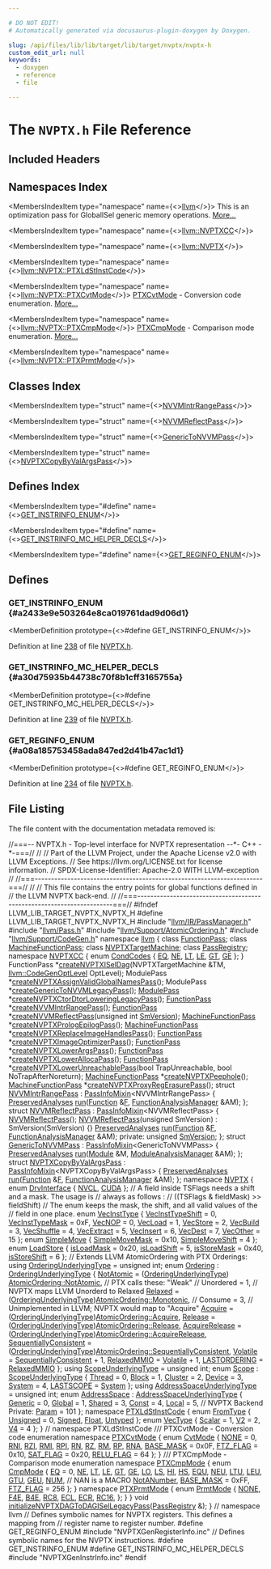```yaml
---

# DO NOT EDIT!
# Automatically generated via docusaurus-plugin-doxygen by Doxygen.

slug: /api/files/lib/lib/target/lib/target/nvptx/nvptx-h
custom_edit_url: null
keywords:
  - doxygen
  - reference
  - file

---
```





# The `NVPTX.h` File Reference

<DoxygenPage pluginConfig={pluginConfig}>



## Included Headers

<IncludesList>
<IncludesListItem
  filePath="llvm/IR/PassManager.h"
  permalink="/docs/api/files/include/include/llvm/include/llvm/ir/passmanager-h"
  isLocal="true" />
<IncludesListItem
  filePath="llvm/Pass.h"
  permalink="/docs/api/files/include/include/llvm/pass-h"
  isLocal="true" />
<IncludesListItem
  filePath="llvm/Support/AtomicOrdering.h"
  permalink="/docs/api/files/include/include/llvm/include/llvm/support/atomicordering-h"
  isLocal="true" />
<IncludesListItem
  filePath="llvm/Support/CodeGen.h"
  permalink="/docs/api/files/include/include/llvm/include/llvm/support/codegen-h"
  isLocal="true" />
<IncludesListItem
  filePath="NVPTXGenRegisterInfo.inc"
  permalink=""
  isLocal="true" />
<IncludesListItem
  filePath="NVPTXGenInstrInfo.inc"
  permalink=""
  isLocal="true" />
</IncludesList>

## Namespaces Index

<MembersIndex>

<MembersIndexItem
  type="namespace"
  name={<><a href="/docs/api/namespaces/llvm">llvm</a></>}>
This is an optimization pass for GlobalISel generic memory operations. <a href="/docs/api/namespaces/llvm/#details">More...</a>
</MembersIndexItem>

<MembersIndexItem
  type="namespace"
  name={<><a href="/docs/api/namespaces/llvm/nvptxcc">llvm::NVPTXCC</a></>}>
</MembersIndexItem>

<MembersIndexItem
  type="namespace"
  name={<><a href="/docs/api/namespaces/llvm/nvptx">llvm::NVPTX</a></>}>
</MembersIndexItem>

<MembersIndexItem
  type="namespace"
  name={<><a href="/docs/api/namespaces/llvm/nvptx/ptxldstinstcode">llvm::NVPTX::PTXLdStInstCode</a></>}>
</MembersIndexItem>

<MembersIndexItem
  type="namespace"
  name={<><a href="/docs/api/namespaces/llvm/nvptx/ptxcvtmode">llvm::NVPTX::PTXCvtMode</a></>}>
<a href="/docs/api/namespaces/llvm/nvptx/ptxcvtmode">PTXCvtMode</a> - Conversion code enumeration. <a href="/docs/api/namespaces/llvm/nvptx/ptxcvtmode/#details">More...</a>
</MembersIndexItem>

<MembersIndexItem
  type="namespace"
  name={<><a href="/docs/api/namespaces/llvm/nvptx/ptxcmpmode">llvm::NVPTX::PTXCmpMode</a></>}>
<a href="/docs/api/namespaces/llvm/nvptx/ptxcmpmode">PTXCmpMode</a> - Comparison mode enumeration. <a href="/docs/api/namespaces/llvm/nvptx/ptxcmpmode/#details">More...</a>
</MembersIndexItem>

<MembersIndexItem
  type="namespace"
  name={<><a href="/docs/api/namespaces/llvm/nvptx/ptxprmtmode">llvm::NVPTX::PTXPrmtMode</a></>}>
</MembersIndexItem>

</MembersIndex>

## Classes Index

<MembersIndex>

<MembersIndexItem
  type="struct"
  name={<><a href="/docs/api/structs/llvm/nvvmintrrangepass">NVVMIntrRangePass</a></>}>
</MembersIndexItem>

<MembersIndexItem
  type="struct"
  name={<><a href="/docs/api/structs/llvm/nvvmreflectpass">NVVMReflectPass</a></>}>
</MembersIndexItem>

<MembersIndexItem
  type="struct"
  name={<><a href="/docs/api/structs/llvm/generictonvvmpass">GenericToNVVMPass</a></>}>
</MembersIndexItem>

<MembersIndexItem
  type="struct"
  name={<><a href="/docs/api/structs/llvm/nvptxcopybyvalargspass">NVPTXCopyByValArgsPass</a></>}>
</MembersIndexItem>

</MembersIndex>

## Defines Index

<MembersIndex>

<MembersIndexItem
  type="#define"
  name={<><a href="#a2433e9e503264e8ca019761dad9d06d1">GET&#95;INSTRINFO&#95;ENUM</a></>}>
</MembersIndexItem>

<MembersIndexItem
  type="#define"
  name={<><a href="#a30d75935b44738c70f8b1cff3165755a">GET&#95;INSTRINFO&#95;MC&#95;HELPER&#95;DECLS</a></>}>
</MembersIndexItem>

<MembersIndexItem
  type="#define"
  name={<><a href="#a08a185753458ada847ed2d41b47ac1d1">GET&#95;REGINFO&#95;ENUM</a></>}>
</MembersIndexItem>

</MembersIndex>


<SectionDefinition>

## Defines

### GET&#95;INSTRINFO&#95;ENUM {#a2433e9e503264e8ca019761dad9d06d1}

<MemberDefinition
  prototype={<>#define GET&#95;INSTRINFO&#95;ENUM</>}>

Definition at line <a href="#l00238">238</a> of file <a href="/docs/api/files/lib/lib/target/lib/target/nvptx/nvptx-h">NVPTX.h</a>.
</MemberDefinition>

### GET&#95;INSTRINFO&#95;MC&#95;HELPER&#95;DECLS {#a30d75935b44738c70f8b1cff3165755a}

<MemberDefinition
  prototype={<>#define GET&#95;INSTRINFO&#95;MC&#95;HELPER&#95;DECLS</>}>

Definition at line <a href="#l00239">239</a> of file <a href="/docs/api/files/lib/lib/target/lib/target/nvptx/nvptx-h">NVPTX.h</a>.
</MemberDefinition>

### GET&#95;REGINFO&#95;ENUM {#a08a185753458ada847ed2d41b47ac1d1}

<MemberDefinition
  prototype={<>#define GET&#95;REGINFO&#95;ENUM</>}>

Definition at line <a href="#l00234">234</a> of file <a href="/docs/api/files/lib/lib/target/lib/target/nvptx/nvptx-h">NVPTX.h</a>.
</MemberDefinition>

</SectionDefinition>

## File Listing

The file content with the documentation metadata removed is:

<ProgramListing>

<Link id="l00001" /><CodeLine lineNumber="1"><span class="doxyHighlightComment">//===-- NVPTX.h - Top-level interface for NVPTX representation --&#42;- C++ -&#42;-===//</span></CodeLine>
<Link id="l00002" /><CodeLine lineNumber="2"><span class="doxyHighlightComment">//</span></CodeLine>
<Link id="l00003" /><CodeLine lineNumber="3"><span class="doxyHighlightComment">// Part of the LLVM Project, under the Apache License v2.0 with LLVM Exceptions.</span></CodeLine>
<Link id="l00004" /><CodeLine lineNumber="4"><span class="doxyHighlightComment">// See https://llvm.org/LICENSE.txt for license information.</span></CodeLine>
<Link id="l00005" /><CodeLine lineNumber="5"><span class="doxyHighlightComment">// SPDX-License-Identifier: Apache-2.0 WITH LLVM-exception</span></CodeLine>
<Link id="l00006" /><CodeLine lineNumber="6"><span class="doxyHighlightComment">//</span></CodeLine>
<Link id="l00007" /><CodeLine lineNumber="7"><span class="doxyHighlightComment">//===----------------------------------------------------------------------===//</span></CodeLine>
<Link id="l00008" /><CodeLine lineNumber="8"><span class="doxyHighlightComment">//</span></CodeLine>
<Link id="l00009" /><CodeLine lineNumber="9"><span class="doxyHighlightComment">// This file contains the entry points for global functions defined in</span></CodeLine>
<Link id="l00010" /><CodeLine lineNumber="10"><span class="doxyHighlightComment">// the LLVM NVPTX back-end.</span></CodeLine>
<Link id="l00011" /><CodeLine lineNumber="11"><span class="doxyHighlightComment">//</span></CodeLine>
<Link id="l00012" /><CodeLine lineNumber="12"><span class="doxyHighlightComment">//===----------------------------------------------------------------------===//</span></CodeLine>
<Link id="l00013" /><CodeLine lineNumber="13"></CodeLine>
<Link id="l00014" /><CodeLine lineNumber="14"><span class="doxyHighlightPreprocessor">#ifndef LLVM&#95;LIB&#95;TARGET&#95;NVPTX&#95;NVPTX&#95;H</span></CodeLine>
<Link id="l00015" /><CodeLine lineNumber="15"><span class="doxyHighlightPreprocessor">#define LLVM&#95;LIB&#95;TARGET&#95;NVPTX&#95;NVPTX&#95;H</span></CodeLine>
<Link id="l00016" /><CodeLine lineNumber="16"></CodeLine>
<Link id="l00017" /><CodeLine lineNumber="17"><span class="doxyHighlightPreprocessor">#include &quot;<a href="/docs/api/files/include/include/llvm/include/llvm/ir/passmanager-h">llvm/IR/PassManager.h</a>&quot;</span></CodeLine>
<Link id="l00018" /><CodeLine lineNumber="18"><span class="doxyHighlightPreprocessor">#include &quot;<a href="/docs/api/files/include/include/llvm/pass-h">llvm/Pass.h</a>&quot;</span></CodeLine>
<Link id="l00019" /><CodeLine lineNumber="19"><span class="doxyHighlightPreprocessor">#include &quot;<a href="/docs/api/files/include/include/llvm/include/llvm/support/atomicordering-h">llvm/Support/AtomicOrdering.h</a>&quot;</span></CodeLine>
<Link id="l00020" /><CodeLine lineNumber="20"><span class="doxyHighlightPreprocessor">#include &quot;<a href="/docs/api/files/include/include/llvm/include/llvm/support/codegen-h">llvm/Support/CodeGen.h</a>&quot;</span></CodeLine>
<Link id="l00021" /><CodeLine lineNumber="21"></CodeLine>
<Link id="l00022" /><CodeLine lineNumber="22"><span class="doxyHighlightKeyword">namespace </span><span class="doxyHighlight"><a href="/docs/api/namespaces/llvm">llvm</a> &#123;</span></CodeLine>
<Link id="l00023" /><CodeLine lineNumber="23"><span class="doxyHighlightKeyword">class </span><span class="doxyHighlight"><a href="/docs/api/classes/llvm/functionpass">FunctionPass</a>;</span></CodeLine>
<Link id="l00024" /><CodeLine lineNumber="24"><span class="doxyHighlightKeyword">class </span><span class="doxyHighlight"><a href="/docs/api/classes/llvm/machinefunctionpass">MachineFunctionPass</a>;</span></CodeLine>
<Link id="l00025" /><CodeLine lineNumber="25"><span class="doxyHighlightKeyword">class </span><span class="doxyHighlight"><a href="/docs/api/classes/llvm/nvptxtargetmachine">NVPTXTargetMachine</a>;</span></CodeLine>
<Link id="l00026" /><CodeLine lineNumber="26"><span class="doxyHighlightKeyword">class </span><span class="doxyHighlight"><a href="/docs/api/classes/llvm/passregistry">PassRegistry</a>;</span></CodeLine>
<Link id="l00027" /><CodeLine lineNumber="27"></CodeLine>
<Link id="l00028" /><CodeLine lineNumber="28" lineLink="/docs/api/namespaces/llvm/nvptxcc"><span class="doxyHighlightKeyword">namespace </span><span class="doxyHighlight"><a href="/docs/api/namespaces/llvm/nvptxcc">NVPTXCC</a> &#123;</span></CodeLine>
<Link id="l00029" /><CodeLine lineNumber="29" lineLink="/docs/api/namespaces/llvm/nvptxcc/#ad018a9fa506cd2710da2fdf5bc47649b"><span class="doxyHighlightKeyword">enum</span><span class="doxyHighlight"> <a href="/docs/api/namespaces/llvm/nvptxcc/#ad018a9fa506cd2710da2fdf5bc47649b">CondCodes</a> &#123;</span></CodeLine>
<Link id="l00030" /><CodeLine lineNumber="30" lineLink="/docs/api/namespaces/llvm/nvptxcc/#ad018a9fa506cd2710da2fdf5bc47649bab817a1633cfee92009dfe7bb10156163"><span class="doxyHighlight">  <a href="/docs/api/namespaces/llvm/nvptxcc/#ad018a9fa506cd2710da2fdf5bc47649bab817a1633cfee92009dfe7bb10156163">EQ</a>,</span></CodeLine>
<Link id="l00031" /><CodeLine lineNumber="31" lineLink="/docs/api/namespaces/llvm/nvptxcc/#ad018a9fa506cd2710da2fdf5bc47649bacc807ec44a7898ea189992f1d9eeaa7f"><span class="doxyHighlight">  <a href="/docs/api/namespaces/llvm/nvptxcc/#ad018a9fa506cd2710da2fdf5bc47649bacc807ec44a7898ea189992f1d9eeaa7f">NE</a>,</span></CodeLine>
<Link id="l00032" /><CodeLine lineNumber="32" lineLink="/docs/api/namespaces/llvm/nvptxcc/#ad018a9fa506cd2710da2fdf5bc47649ba2d45cc388ab7e851b8d7240a39f56a9e"><span class="doxyHighlight">  <a href="/docs/api/namespaces/llvm/nvptxcc/#ad018a9fa506cd2710da2fdf5bc47649ba2d45cc388ab7e851b8d7240a39f56a9e">LT</a>,</span></CodeLine>
<Link id="l00033" /><CodeLine lineNumber="33" lineLink="/docs/api/namespaces/llvm/nvptxcc/#ad018a9fa506cd2710da2fdf5bc47649baf782ea2f532cae3994200268dcc58993"><span class="doxyHighlight">  <a href="/docs/api/namespaces/llvm/nvptxcc/#ad018a9fa506cd2710da2fdf5bc47649baf782ea2f532cae3994200268dcc58993">LE</a>,</span></CodeLine>
<Link id="l00034" /><CodeLine lineNumber="34" lineLink="/docs/api/namespaces/llvm/nvptxcc/#ad018a9fa506cd2710da2fdf5bc47649ba747896403d98eef420826ee16dea3b69"><span class="doxyHighlight">  <a href="/docs/api/namespaces/llvm/nvptxcc/#ad018a9fa506cd2710da2fdf5bc47649ba747896403d98eef420826ee16dea3b69">GT</a>,</span></CodeLine>
<Link id="l00035" /><CodeLine lineNumber="35" lineLink="/docs/api/namespaces/llvm/nvptxcc/#ad018a9fa506cd2710da2fdf5bc47649ba2794dd62610078bbcbc33efde73aafc4"><span class="doxyHighlight">  <a href="/docs/api/namespaces/llvm/nvptxcc/#ad018a9fa506cd2710da2fdf5bc47649ba2794dd62610078bbcbc33efde73aafc4">GE</a></span></CodeLine>
<Link id="l00036" /><CodeLine lineNumber="36"><span class="doxyHighlight">&#125;;</span></CodeLine>
<Link id="l00037" /><CodeLine lineNumber="37"><span class="doxyHighlight">&#125;</span></CodeLine>
<Link id="l00038" /><CodeLine lineNumber="38"></CodeLine>
<Link id="l00039" /><CodeLine lineNumber="39"><span class="doxyHighlight">FunctionPass &#42;<a href="/docs/api/namespaces/llvm/#a5398f77eb4b83f420c9f6faafa47983a">createNVPTXISelDag</a>(NVPTXTargetMachine &amp;TM,</span></CodeLine>
<Link id="l00040" /><CodeLine lineNumber="40"><span class="doxyHighlight">                                 <a href="/docs/api/namespaces/llvm/#a8ec1bf8d7b792ca9fac56f8514db18d2">llvm::CodeGenOptLevel</a> OptLevel);</span></CodeLine>
<Link id="l00041" /><CodeLine lineNumber="41"><span class="doxyHighlight">ModulePass &#42;<a href="/docs/api/namespaces/llvm/#a0bfe448556131e46d6b2e8aab586de9e">createNVPTXAssignValidGlobalNamesPass</a>();</span></CodeLine>
<Link id="l00042" /><CodeLine lineNumber="42"><span class="doxyHighlight">ModulePass &#42;<a href="/docs/api/namespaces/llvm/#a2437c2069622767cd806b96828ad2149">createGenericToNVVMLegacyPass</a>();</span></CodeLine>
<Link id="l00043" /><CodeLine lineNumber="43" lineLink="/docs/api/namespaces/llvm/#aafb586a7c2ebc9a3f986906f1b479cc3"><span class="doxyHighlight"><a href="/docs/api/classes/llvm/modulepass">ModulePass</a> &#42;<a href="/docs/api/namespaces/llvm/#aafb586a7c2ebc9a3f986906f1b479cc3">createNVPTXCtorDtorLoweringLegacyPass</a>();</span></CodeLine>
<Link id="l00044" /><CodeLine lineNumber="44"><span class="doxyHighlight"><a href="/docs/api/classes/llvm/functionpass">FunctionPass</a> &#42;<a href="/docs/api/namespaces/llvm/#adfee342aa2a8b5dbd39e9066703b5ec6">createNVVMIntrRangePass</a>();</span></CodeLine>
<Link id="l00045" /><CodeLine lineNumber="45"><span class="doxyHighlight"><a href="/docs/api/classes/llvm/functionpass">FunctionPass</a> &#42;<a href="/docs/api/namespaces/llvm/#a2846ea3beb3d5b3234de823a7765676d">createNVVMReflectPass</a>(</span><span class="doxyHighlightKeywordType">unsigned</span><span class="doxyHighlight"> </span><span class="doxyHighlightKeywordType">int</span><span class="doxyHighlight"> <a href="/docs/api/files/lib/lib/target/lib/target/nvptx/nvvmreflect-cpp/#a9c160330a72be529187cf78f9bac59ae">SmVersion</a>);</span></CodeLine>
<Link id="l00046" /><CodeLine lineNumber="46"><span class="doxyHighlight"><a href="/docs/api/classes/llvm/machinefunctionpass">MachineFunctionPass</a> &#42;<a href="/docs/api/namespaces/llvm/#a2dd51a8b32ff8a1aafcbd53d6f0292a6">createNVPTXPrologEpilogPass</a>();</span></CodeLine>
<Link id="l00047" /><CodeLine lineNumber="47"><span class="doxyHighlight"><a href="/docs/api/classes/llvm/machinefunctionpass">MachineFunctionPass</a> &#42;<a href="/docs/api/namespaces/llvm/#a131aca3be29e66eacf25dd9a2a7baf91">createNVPTXReplaceImageHandlesPass</a>();</span></CodeLine>
<Link id="l00048" /><CodeLine lineNumber="48"><span class="doxyHighlight"><a href="/docs/api/classes/llvm/functionpass">FunctionPass</a> &#42;<a href="/docs/api/namespaces/llvm/#a6fea52ac1a4fd9bd076eced7c7ca31cb">createNVPTXImageOptimizerPass</a>();</span></CodeLine>
<Link id="l00049" /><CodeLine lineNumber="49"><span class="doxyHighlight"><a href="/docs/api/classes/llvm/functionpass">FunctionPass</a> &#42;<a href="/docs/api/namespaces/llvm/#a66c992a3f0ee669428ba2d19c474c47b">createNVPTXLowerArgsPass</a>();</span></CodeLine>
<Link id="l00050" /><CodeLine lineNumber="50"><span class="doxyHighlight"><a href="/docs/api/classes/llvm/functionpass">FunctionPass</a> &#42;<a href="/docs/api/namespaces/llvm/#a709c375197419e13ca0421355aaa1405">createNVPTXLowerAllocaPass</a>();</span></CodeLine>
<Link id="l00051" /><CodeLine lineNumber="51"><span class="doxyHighlight"><a href="/docs/api/classes/llvm/functionpass">FunctionPass</a> &#42;<a href="/docs/api/namespaces/llvm/#a1447a0322c38b993d7c84570397a7b68">createNVPTXLowerUnreachablePass</a>(</span><span class="doxyHighlightKeywordType">bool</span><span class="doxyHighlight"> TrapUnreachable,</span></CodeLine>
<Link id="l00052" /><CodeLine lineNumber="52"><span class="doxyHighlight">                                              </span><span class="doxyHighlightKeywordType">bool</span><span class="doxyHighlight"> NoTrapAfterNoreturn);</span></CodeLine>
<Link id="l00053" /><CodeLine lineNumber="53"><span class="doxyHighlight"><a href="/docs/api/classes/llvm/machinefunctionpass">MachineFunctionPass</a> &#42;<a href="/docs/api/namespaces/llvm/#a46266862acc8a036ab51fe2fb7fedc63">createNVPTXPeephole</a>();</span></CodeLine>
<Link id="l00054" /><CodeLine lineNumber="54"><span class="doxyHighlight"><a href="/docs/api/classes/llvm/machinefunctionpass">MachineFunctionPass</a> &#42;<a href="/docs/api/namespaces/llvm/#a31bac69c7a1c780033e527d2b8c7df62">createNVPTXProxyRegErasurePass</a>();</span></CodeLine>
<Link id="l00055" /><CodeLine lineNumber="55"></CodeLine>
<Link id="l00056" /><CodeLine lineNumber="56" lineLink="/docs/api/structs/llvm/nvvmintrrangepass"><span class="doxyHighlightKeyword">struct </span><span class="doxyHighlight"><a href="/docs/api/structs/llvm/nvvmintrrangepass">NVVMIntrRangePass</a> : <a href="/docs/api/structs/llvm/passinfomixin">PassInfoMixin</a>&lt;NVVMIntrRangePass&gt; &#123;</span></CodeLine>
<Link id="l00057" /><CodeLine lineNumber="57"><span class="doxyHighlight">  <a href="/docs/api/classes/llvm/preservedanalyses">PreservedAnalyses</a> <a href="/docs/api/structs/llvm/nvvmintrrangepass/#ac9fd2e59a5ad190662e1b0167fa2f2fc">run</a>(<a href="/docs/api/classes/llvm/function">Function</a> &amp;<a href="/docs/api/files/lib/lib/support/md5-cpp/#a96d73bbd7af15cb1fc38c3f4a3bd82e9">F</a>, <a href="/docs/api/namespaces/llvm/#adce09a5a0de0e3177eb00e932734af2f">FunctionAnalysisManager</a> &amp;AM);</span></CodeLine>
<Link id="l00058" /><CodeLine lineNumber="58"><span class="doxyHighlight">&#125;;</span></CodeLine>
<Link id="l00059" /><CodeLine lineNumber="59"></CodeLine>
<Link id="l00060" /><CodeLine lineNumber="60" lineLink="/docs/api/structs/llvm/nvvmreflectpass"><span class="doxyHighlightKeyword">struct </span><span class="doxyHighlight"><a href="/docs/api/structs/llvm/nvvmreflectpass/#a3b5b30ce6846f851d80a81e04d6e4e4f">NVVMReflectPass</a> : <a href="/docs/api/structs/llvm/passinfomixin">PassInfoMixin</a>&lt;NVVMReflectPass&gt; &#123;</span></CodeLine>
<Link id="l00061" /><CodeLine lineNumber="61"><span class="doxyHighlight">  <a href="/docs/api/structs/llvm/nvvmreflectpass/#a3b5b30ce6846f851d80a81e04d6e4e4f">NVVMReflectPass</a>();</span></CodeLine>
<Link id="l00062" /><CodeLine lineNumber="62" lineLink="/docs/api/structs/llvm/nvvmreflectpass/#aed0a40490b07edfa4bea997850ffa816"><span class="doxyHighlight">  <a href="/docs/api/structs/llvm/nvvmreflectpass/#aed0a40490b07edfa4bea997850ffa816">NVVMReflectPass</a>(</span><span class="doxyHighlightKeywordType">unsigned</span><span class="doxyHighlight"> SmVersion) : SmVersion(SmVersion) &#123;&#125;</span></CodeLine>
<Link id="l00063" /><CodeLine lineNumber="63"><span class="doxyHighlight">  <a href="/docs/api/classes/llvm/preservedanalyses">PreservedAnalyses</a> <a href="/docs/api/structs/llvm/nvvmreflectpass/#a5362d88cc699f98ddfbc4b004926c80d">run</a>(<a href="/docs/api/classes/llvm/function">Function</a> &amp;<a href="/docs/api/files/lib/lib/support/md5-cpp/#a96d73bbd7af15cb1fc38c3f4a3bd82e9">F</a>, <a href="/docs/api/namespaces/llvm/#adce09a5a0de0e3177eb00e932734af2f">FunctionAnalysisManager</a> &amp;AM);</span></CodeLine>
<Link id="l00064" /><CodeLine lineNumber="64"></CodeLine>
<Link id="l00065" /><CodeLine lineNumber="65"><span class="doxyHighlightKeyword">private</span><span class="doxyHighlight">:</span></CodeLine>
<Link id="l00066" /><CodeLine lineNumber="66"><span class="doxyHighlight">  </span><span class="doxyHighlightKeywordType">unsigned</span><span class="doxyHighlight"> <a href="/docs/api/files/lib/lib/target/lib/target/nvptx/nvvmreflect-cpp/#a9c160330a72be529187cf78f9bac59ae">SmVersion</a>;</span></CodeLine>
<Link id="l00067" /><CodeLine lineNumber="67"><span class="doxyHighlight">&#125;;</span></CodeLine>
<Link id="l00068" /><CodeLine lineNumber="68"></CodeLine>
<Link id="l00069" /><CodeLine lineNumber="69" lineLink="/docs/api/structs/llvm/generictonvvmpass"><span class="doxyHighlightKeyword">struct </span><span class="doxyHighlight"><a href="/docs/api/structs/llvm/generictonvvmpass">GenericToNVVMPass</a> : <a href="/docs/api/structs/llvm/passinfomixin">PassInfoMixin</a>&lt;GenericToNVVMPass&gt; &#123;</span></CodeLine>
<Link id="l00070" /><CodeLine lineNumber="70"><span class="doxyHighlight">  <a href="/docs/api/classes/llvm/preservedanalyses">PreservedAnalyses</a> <a href="/docs/api/structs/llvm/generictonvvmpass/#a0c8c7750ef98d7c7d7efdd45cdcf5775">run</a>(<a href="/docs/api/classes/llvm/module">Module</a> &amp;M, <a href="/docs/api/namespaces/llvm/#af9c9208365fd9ce11392b4d79485e259">ModuleAnalysisManager</a> &amp;AM);</span></CodeLine>
<Link id="l00071" /><CodeLine lineNumber="71"><span class="doxyHighlight">&#125;;</span></CodeLine>
<Link id="l00072" /><CodeLine lineNumber="72"></CodeLine>
<Link id="l00073" /><CodeLine lineNumber="73" lineLink="/docs/api/structs/llvm/nvptxcopybyvalargspass"><span class="doxyHighlightKeyword">struct </span><span class="doxyHighlight"><a href="/docs/api/structs/llvm/nvptxcopybyvalargspass">NVPTXCopyByValArgsPass</a> : <a href="/docs/api/structs/llvm/passinfomixin">PassInfoMixin</a>&lt;NVPTXCopyByValArgsPass&gt; &#123;</span></CodeLine>
<Link id="l00074" /><CodeLine lineNumber="74"><span class="doxyHighlight">  <a href="/docs/api/classes/llvm/preservedanalyses">PreservedAnalyses</a> <a href="/docs/api/structs/llvm/nvptxcopybyvalargspass/#adaee1fbeeb30f3f025c55c5f2d5e5ac9">run</a>(<a href="/docs/api/classes/llvm/function">Function</a> &amp;<a href="/docs/api/files/lib/lib/support/md5-cpp/#a96d73bbd7af15cb1fc38c3f4a3bd82e9">F</a>, <a href="/docs/api/namespaces/llvm/#adce09a5a0de0e3177eb00e932734af2f">FunctionAnalysisManager</a> &amp;AM);</span></CodeLine>
<Link id="l00075" /><CodeLine lineNumber="75"><span class="doxyHighlight">&#125;;</span></CodeLine>
<Link id="l00076" /><CodeLine lineNumber="76"></CodeLine>
<Link id="l00077" /><CodeLine lineNumber="77" lineLink="/docs/api/namespaces/llvm/nvptx"><span class="doxyHighlightKeyword">namespace </span><span class="doxyHighlight"><a href="/docs/api/namespaces/llvm/nvptx">NVPTX</a> &#123;</span></CodeLine>
<Link id="l00078" /><CodeLine lineNumber="78" lineLink="/docs/api/namespaces/llvm/nvptx/#aa7a076632370476b76f90776d3650b70"><span class="doxyHighlightKeyword">enum</span><span class="doxyHighlight"> <a href="/docs/api/namespaces/llvm/nvptx/#aa7a076632370476b76f90776d3650b70">DrvInterface</a> &#123;</span></CodeLine>
<Link id="l00079" /><CodeLine lineNumber="79" lineLink="/docs/api/namespaces/llvm/nvptx/#aa7a076632370476b76f90776d3650b70a0ffc7ec69fc22dde09e2af918adc7526"><span class="doxyHighlight">  <a href="/docs/api/namespaces/llvm/nvptx/#aa7a076632370476b76f90776d3650b70a0ffc7ec69fc22dde09e2af918adc7526">NVCL</a>,</span></CodeLine>
<Link id="l00080" /><CodeLine lineNumber="80" lineLink="/docs/api/namespaces/llvm/nvptx/#aa7a076632370476b76f90776d3650b70a93040fd52deef9d40342b0b7dde9f590"><span class="doxyHighlight">  <a href="/docs/api/namespaces/llvm/nvptx/#aa7a076632370476b76f90776d3650b70a93040fd52deef9d40342b0b7dde9f590">CUDA</a></span></CodeLine>
<Link id="l00081" /><CodeLine lineNumber="81"><span class="doxyHighlight">&#125;;</span></CodeLine>
<Link id="l00082" /><CodeLine lineNumber="82"></CodeLine>
<Link id="l00083" /><CodeLine lineNumber="83"><span class="doxyHighlightComment">// A field inside TSFlags needs a shift and a mask. The usage is</span></CodeLine>
<Link id="l00084" /><CodeLine lineNumber="84"><span class="doxyHighlightComment">// always as follows :</span></CodeLine>
<Link id="l00085" /><CodeLine lineNumber="85"><span class="doxyHighlightComment">// ((TSFlags &amp; fieldMask) &gt;&gt; fieldShift)</span></CodeLine>
<Link id="l00086" /><CodeLine lineNumber="86"><span class="doxyHighlightComment">// The enum keeps the mask, the shift, and all valid values of the</span></CodeLine>
<Link id="l00087" /><CodeLine lineNumber="87"><span class="doxyHighlightComment">// field in one place.</span></CodeLine>
<Link id="l00088" /><CodeLine lineNumber="88" lineLink="/docs/api/namespaces/llvm/nvptx/#a4faf1254f7468faf963b328603a1463e"><span class="doxyHighlightKeyword">enum</span><span class="doxyHighlight"> <a href="/docs/api/namespaces/llvm/nvptx/#a4faf1254f7468faf963b328603a1463e">VecInstType</a> &#123;</span></CodeLine>
<Link id="l00089" /><CodeLine lineNumber="89" lineLink="/docs/api/namespaces/llvm/nvptx/#a4faf1254f7468faf963b328603a1463ea1dcbed7284e93f1ba547369a914e8363"><span class="doxyHighlight">  <a href="/docs/api/namespaces/llvm/nvptx/#a4faf1254f7468faf963b328603a1463ea1dcbed7284e93f1ba547369a914e8363">VecInstTypeShift</a> = 0,</span></CodeLine>
<Link id="l00090" /><CodeLine lineNumber="90" lineLink="/docs/api/namespaces/llvm/nvptx/#a4faf1254f7468faf963b328603a1463ea85e0f1c9d05446677fba57da31f919a8"><span class="doxyHighlight">  <a href="/docs/api/namespaces/llvm/nvptx/#a4faf1254f7468faf963b328603a1463ea85e0f1c9d05446677fba57da31f919a8">VecInstTypeMask</a> = 0xF,</span></CodeLine>
<Link id="l00091" /><CodeLine lineNumber="91"></CodeLine>
<Link id="l00092" /><CodeLine lineNumber="92" lineLink="/docs/api/namespaces/llvm/nvptx/#a4faf1254f7468faf963b328603a1463eae905fa5ad3e2a1b2095f029607746eee"><span class="doxyHighlight">  <a href="/docs/api/namespaces/llvm/nvptx/#a4faf1254f7468faf963b328603a1463eae905fa5ad3e2a1b2095f029607746eee">VecNOP</a> = 0,</span></CodeLine>
<Link id="l00093" /><CodeLine lineNumber="93" lineLink="/docs/api/namespaces/llvm/nvptx/#a4faf1254f7468faf963b328603a1463eaa18e83ac3b33be85f2faf3a5434a2365"><span class="doxyHighlight">  <a href="/docs/api/namespaces/llvm/nvptx/#a4faf1254f7468faf963b328603a1463eaa18e83ac3b33be85f2faf3a5434a2365">VecLoad</a> = 1,</span></CodeLine>
<Link id="l00094" /><CodeLine lineNumber="94" lineLink="/docs/api/namespaces/llvm/nvptx/#a4faf1254f7468faf963b328603a1463eae0b8e19ab93bcc41122cb0f04d4bdaeb"><span class="doxyHighlight">  <a href="/docs/api/namespaces/llvm/nvptx/#a4faf1254f7468faf963b328603a1463eae0b8e19ab93bcc41122cb0f04d4bdaeb">VecStore</a> = 2,</span></CodeLine>
<Link id="l00095" /><CodeLine lineNumber="95" lineLink="/docs/api/namespaces/llvm/nvptx/#a4faf1254f7468faf963b328603a1463ea747ca969b9f2eb43cc290bf81a741fd6"><span class="doxyHighlight">  <a href="/docs/api/namespaces/llvm/nvptx/#a4faf1254f7468faf963b328603a1463ea747ca969b9f2eb43cc290bf81a741fd6">VecBuild</a> = 3,</span></CodeLine>
<Link id="l00096" /><CodeLine lineNumber="96" lineLink="/docs/api/namespaces/llvm/nvptx/#a4faf1254f7468faf963b328603a1463ea6dded8cfb4b77186994ea80ffc8d4952"><span class="doxyHighlight">  <a href="/docs/api/namespaces/llvm/nvptx/#a4faf1254f7468faf963b328603a1463ea6dded8cfb4b77186994ea80ffc8d4952">VecShuffle</a> = 4,</span></CodeLine>
<Link id="l00097" /><CodeLine lineNumber="97" lineLink="/docs/api/namespaces/llvm/nvptx/#a4faf1254f7468faf963b328603a1463ea2d34b0bdcde8cbae1f6f92bcd43806ab"><span class="doxyHighlight">  <a href="/docs/api/namespaces/llvm/nvptx/#a4faf1254f7468faf963b328603a1463ea2d34b0bdcde8cbae1f6f92bcd43806ab">VecExtract</a> = 5,</span></CodeLine>
<Link id="l00098" /><CodeLine lineNumber="98" lineLink="/docs/api/namespaces/llvm/nvptx/#a4faf1254f7468faf963b328603a1463ea6bf6e930014478ac74fdd6d309cc9004"><span class="doxyHighlight">  <a href="/docs/api/namespaces/llvm/nvptx/#a4faf1254f7468faf963b328603a1463ea6bf6e930014478ac74fdd6d309cc9004">VecInsert</a> = 6,</span></CodeLine>
<Link id="l00099" /><CodeLine lineNumber="99" lineLink="/docs/api/namespaces/llvm/nvptx/#a4faf1254f7468faf963b328603a1463eac99367c9513a0eaca4736315b03d469d"><span class="doxyHighlight">  <a href="/docs/api/namespaces/llvm/nvptx/#a4faf1254f7468faf963b328603a1463eac99367c9513a0eaca4736315b03d469d">VecDest</a> = 7,</span></CodeLine>
<Link id="l00100" /><CodeLine lineNumber="100" lineLink="/docs/api/namespaces/llvm/nvptx/#a4faf1254f7468faf963b328603a1463ea086f4797fdf5b2237136abe1709ac448"><span class="doxyHighlight">  <a href="/docs/api/namespaces/llvm/nvptx/#a4faf1254f7468faf963b328603a1463ea086f4797fdf5b2237136abe1709ac448">VecOther</a> = 15</span></CodeLine>
<Link id="l00101" /><CodeLine lineNumber="101"><span class="doxyHighlight">&#125;;</span></CodeLine>
<Link id="l00102" /><CodeLine lineNumber="102"></CodeLine>
<Link id="l00103" /><CodeLine lineNumber="103" lineLink="/docs/api/namespaces/llvm/nvptx/#aeed261440ce92a03777776d1ea41842f"><span class="doxyHighlightKeyword">enum</span><span class="doxyHighlight"> <a href="/docs/api/namespaces/llvm/nvptx/#aeed261440ce92a03777776d1ea41842f">SimpleMove</a> &#123;</span></CodeLine>
<Link id="l00104" /><CodeLine lineNumber="104" lineLink="/docs/api/namespaces/llvm/nvptx/#aeed261440ce92a03777776d1ea41842fa861b3e443f43d349215896273a7d40e2"><span class="doxyHighlight">  <a href="/docs/api/namespaces/llvm/nvptx/#aeed261440ce92a03777776d1ea41842fa861b3e443f43d349215896273a7d40e2">SimpleMoveMask</a> = 0x10,</span></CodeLine>
<Link id="l00105" /><CodeLine lineNumber="105" lineLink="/docs/api/namespaces/llvm/nvptx/#aeed261440ce92a03777776d1ea41842fa597c0b8884ceec7d3ed56b37c9b55dda"><span class="doxyHighlight">  <a href="/docs/api/namespaces/llvm/nvptx/#aeed261440ce92a03777776d1ea41842fa597c0b8884ceec7d3ed56b37c9b55dda">SimpleMoveShift</a> = 4</span></CodeLine>
<Link id="l00106" /><CodeLine lineNumber="106"><span class="doxyHighlight">&#125;;</span></CodeLine>
<Link id="l00107" /><CodeLine lineNumber="107" lineLink="/docs/api/namespaces/llvm/nvptx/#ae1895e876155cbfcaf03955b78ff4a0e"><span class="doxyHighlightKeyword">enum</span><span class="doxyHighlight"> <a href="/docs/api/namespaces/llvm/nvptx/#ae1895e876155cbfcaf03955b78ff4a0e">LoadStore</a> &#123;</span></CodeLine>
<Link id="l00108" /><CodeLine lineNumber="108" lineLink="/docs/api/namespaces/llvm/nvptx/#ae1895e876155cbfcaf03955b78ff4a0ea3ff2e9a44bf2c2eddd3a3eabec9c25f3"><span class="doxyHighlight">  <a href="/docs/api/namespaces/llvm/nvptx/#ae1895e876155cbfcaf03955b78ff4a0ea3ff2e9a44bf2c2eddd3a3eabec9c25f3">isLoadMask</a> = 0x20,</span></CodeLine>
<Link id="l00109" /><CodeLine lineNumber="109" lineLink="/docs/api/namespaces/llvm/nvptx/#ae1895e876155cbfcaf03955b78ff4a0ea248baf6dcac7e6b777c450cfb825061f"><span class="doxyHighlight">  <a href="/docs/api/namespaces/llvm/nvptx/#ae1895e876155cbfcaf03955b78ff4a0ea248baf6dcac7e6b777c450cfb825061f">isLoadShift</a> = 5,</span></CodeLine>
<Link id="l00110" /><CodeLine lineNumber="110" lineLink="/docs/api/namespaces/llvm/nvptx/#ae1895e876155cbfcaf03955b78ff4a0ea5b8fdad7466c8c6b4d27dabf0263c975"><span class="doxyHighlight">  <a href="/docs/api/namespaces/llvm/nvptx/#ae1895e876155cbfcaf03955b78ff4a0ea5b8fdad7466c8c6b4d27dabf0263c975">isStoreMask</a> = 0x40,</span></CodeLine>
<Link id="l00111" /><CodeLine lineNumber="111" lineLink="/docs/api/namespaces/llvm/nvptx/#ae1895e876155cbfcaf03955b78ff4a0ea15d098460a00d3052fb910809fc3a850"><span class="doxyHighlight">  <a href="/docs/api/namespaces/llvm/nvptx/#ae1895e876155cbfcaf03955b78ff4a0ea15d098460a00d3052fb910809fc3a850">isStoreShift</a> = 6</span></CodeLine>
<Link id="l00112" /><CodeLine lineNumber="112"><span class="doxyHighlight">&#125;;</span></CodeLine>
<Link id="l00113" /><CodeLine lineNumber="113"></CodeLine>
<Link id="l00114" /><CodeLine lineNumber="114"><span class="doxyHighlightComment">// Extends LLVM AtomicOrdering with PTX Orderings:</span></CodeLine>
<Link id="l00115" /><CodeLine lineNumber="115" lineLink="/docs/api/namespaces/llvm/nvptx/#a21f6b226464f8cd94ef2cde47f6f5ae3"><span class="doxyHighlightKeyword">using </span><span class="doxyHighlight"><a href="/docs/api/namespaces/llvm/nvptx/#a21f6b226464f8cd94ef2cde47f6f5ae3">OrderingUnderlyingType</a> = </span><span class="doxyHighlightKeywordType">unsigned</span><span class="doxyHighlight"> int;</span></CodeLine>
<Link id="l00116" /><CodeLine lineNumber="116" lineLink="/docs/api/namespaces/llvm/nvptx/#adcf87377f3df8d9008825b7fc46f4f01"><span class="doxyHighlightKeyword">enum</span><span class="doxyHighlight"> <a href="/docs/api/namespaces/llvm/nvptx/#adcf87377f3df8d9008825b7fc46f4f01">Ordering</a> : <a href="/docs/api/namespaces/llvm/nvptx/#a21f6b226464f8cd94ef2cde47f6f5ae3">OrderingUnderlyingType</a> &#123;</span></CodeLine>
<Link id="l00117" /><CodeLine lineNumber="117" lineLink="/docs/api/namespaces/llvm/nvptx/#adcf87377f3df8d9008825b7fc46f4f01a8392068ab98bc624c0f367e662639412"><span class="doxyHighlight">  <a href="/docs/api/namespaces/llvm/nvptx/#adcf87377f3df8d9008825b7fc46f4f01a8392068ab98bc624c0f367e662639412">NotAtomic</a> = (<a href="/docs/api/namespaces/llvm/nvptx/#a21f6b226464f8cd94ef2cde47f6f5ae3">OrderingUnderlyingType</a>)</span></CodeLine>
<Link id="l00118" /><CodeLine lineNumber="118"><span class="doxyHighlight">      <a href="/docs/api/namespaces/llvm/#a9bccbe67aaab722783ca4e7c504aaaa7a56a57d29a3f9dda8671b4d6490a94b08">AtomicOrdering::NotAtomic</a>, </span><span class="doxyHighlightComment">// PTX calls these: &quot;Weak&quot;</span></CodeLine>
<Link id="l00119" /><CodeLine lineNumber="119"><span class="doxyHighlight">  </span><span class="doxyHighlightComment">// Unordered = 1, // NVPTX maps LLVM Unorderd to Relaxed</span></CodeLine>
<Link id="l00120" /><CodeLine lineNumber="120" lineLink="/docs/api/namespaces/llvm/nvptx/#adcf87377f3df8d9008825b7fc46f4f01a1897d7bdf307cfe860a93305d7b53f2d"><span class="doxyHighlight">  <a href="/docs/api/namespaces/llvm/nvptx/#adcf87377f3df8d9008825b7fc46f4f01a1897d7bdf307cfe860a93305d7b53f2d">Relaxed</a> = (<a href="/docs/api/namespaces/llvm/nvptx/#a21f6b226464f8cd94ef2cde47f6f5ae3">OrderingUnderlyingType</a>)<a href="/docs/api/namespaces/llvm/#a9bccbe67aaab722783ca4e7c504aaaa7a14194d0b2e6c6680067975517cd58eac">AtomicOrdering::Monotonic</a>,</span></CodeLine>
<Link id="l00121" /><CodeLine lineNumber="121"><span class="doxyHighlight">  </span><span class="doxyHighlightComment">// Consume = 3,   // Unimplemented in LLVM; NVPTX would map to &quot;Acquire&quot;</span></CodeLine>
<Link id="l00122" /><CodeLine lineNumber="122" lineLink="/docs/api/namespaces/llvm/nvptx/#adcf87377f3df8d9008825b7fc46f4f01a049c4a51b6abaec68a318a3167fffab0"><span class="doxyHighlight">  <a href="/docs/api/namespaces/llvm/nvptx/#adcf87377f3df8d9008825b7fc46f4f01a049c4a51b6abaec68a318a3167fffab0">Acquire</a> = (<a href="/docs/api/namespaces/llvm/nvptx/#a21f6b226464f8cd94ef2cde47f6f5ae3">OrderingUnderlyingType</a>)<a href="/docs/api/namespaces/llvm/#a9bccbe67aaab722783ca4e7c504aaaa7a993ca650a85e8e69b8f7eaa4809c4862">AtomicOrdering::Acquire</a>,</span></CodeLine>
<Link id="l00123" /><CodeLine lineNumber="123" lineLink="/docs/api/namespaces/llvm/nvptx/#adcf87377f3df8d9008825b7fc46f4f01ac9b2103fef41f5e9b1d44dc5beb90f81"><span class="doxyHighlight">  <a href="/docs/api/namespaces/llvm/nvptx/#adcf87377f3df8d9008825b7fc46f4f01ac9b2103fef41f5e9b1d44dc5beb90f81">Release</a> = (<a href="/docs/api/namespaces/llvm/nvptx/#a21f6b226464f8cd94ef2cde47f6f5ae3">OrderingUnderlyingType</a>)<a href="/docs/api/namespaces/llvm/#a9bccbe67aaab722783ca4e7c504aaaa7ab8e7b465df7c5979dc731d06e84ce2cf">AtomicOrdering::Release</a>,</span></CodeLine>
<Link id="l00124" /><CodeLine lineNumber="124" lineLink="/docs/api/namespaces/llvm/nvptx/#adcf87377f3df8d9008825b7fc46f4f01a26dda733942c66d9cb2dc8238553997e"><span class="doxyHighlight">  <a href="/docs/api/namespaces/llvm/nvptx/#adcf87377f3df8d9008825b7fc46f4f01a26dda733942c66d9cb2dc8238553997e">AcquireRelease</a> = (<a href="/docs/api/namespaces/llvm/nvptx/#a21f6b226464f8cd94ef2cde47f6f5ae3">OrderingUnderlyingType</a>)<a href="/docs/api/namespaces/llvm/#a9bccbe67aaab722783ca4e7c504aaaa7a960fbd067612ca87e16d5dfdb12fe40a">AtomicOrdering::AcquireRelease</a>,</span></CodeLine>
<Link id="l00125" /><CodeLine lineNumber="125" lineLink="/docs/api/namespaces/llvm/nvptx/#adcf87377f3df8d9008825b7fc46f4f01ad9751ec400c96e6c2b104cc6c9859a71"><span class="doxyHighlight">  <a href="/docs/api/namespaces/llvm/nvptx/#adcf87377f3df8d9008825b7fc46f4f01ad9751ec400c96e6c2b104cc6c9859a71">SequentiallyConsistent</a> =</span></CodeLine>
<Link id="l00126" /><CodeLine lineNumber="126"><span class="doxyHighlight">      (<a href="/docs/api/namespaces/llvm/nvptx/#a21f6b226464f8cd94ef2cde47f6f5ae3">OrderingUnderlyingType</a>)<a href="/docs/api/namespaces/llvm/#a9bccbe67aaab722783ca4e7c504aaaa7ae3b0fa849dbd758b450f98fcfde936a2">AtomicOrdering::SequentiallyConsistent</a>,</span></CodeLine>
<Link id="l00127" /><CodeLine lineNumber="127" lineLink="/docs/api/namespaces/llvm/nvptx/#adcf87377f3df8d9008825b7fc46f4f01abccad5ae872ddb0c9b447c03602e8eab"><span class="doxyHighlight">  <a href="/docs/api/namespaces/llvm/nvptx/#adcf87377f3df8d9008825b7fc46f4f01abccad5ae872ddb0c9b447c03602e8eab">Volatile</a> = <a href="/docs/api/namespaces/llvm/nvptx/#adcf87377f3df8d9008825b7fc46f4f01ad9751ec400c96e6c2b104cc6c9859a71">SequentiallyConsistent</a> + 1,</span></CodeLine>
<Link id="l00128" /><CodeLine lineNumber="128" lineLink="/docs/api/namespaces/llvm/nvptx/#adcf87377f3df8d9008825b7fc46f4f01a00c1ec0cc5d8e908c81e0f31af1aac13"><span class="doxyHighlight">  <a href="/docs/api/namespaces/llvm/nvptx/#adcf87377f3df8d9008825b7fc46f4f01a00c1ec0cc5d8e908c81e0f31af1aac13">RelaxedMMIO</a> = <a href="/docs/api/namespaces/llvm/nvptx/#adcf87377f3df8d9008825b7fc46f4f01abccad5ae872ddb0c9b447c03602e8eab">Volatile</a> + 1,</span></CodeLine>
<Link id="l00129" /><CodeLine lineNumber="129" lineLink="/docs/api/namespaces/llvm/nvptx/#adcf87377f3df8d9008825b7fc46f4f01a53408281ca7bccd22c8d8e78e58cad2b"><span class="doxyHighlight">  <a href="/docs/api/namespaces/llvm/nvptx/#adcf87377f3df8d9008825b7fc46f4f01a53408281ca7bccd22c8d8e78e58cad2b">LASTORDERING</a> = <a href="/docs/api/namespaces/llvm/nvptx/#adcf87377f3df8d9008825b7fc46f4f01a00c1ec0cc5d8e908c81e0f31af1aac13">RelaxedMMIO</a></span></CodeLine>
<Link id="l00130" /><CodeLine lineNumber="130"><span class="doxyHighlight">&#125;;</span></CodeLine>
<Link id="l00131" /><CodeLine lineNumber="131"></CodeLine>
<Link id="l00132" /><CodeLine lineNumber="132" lineLink="/docs/api/namespaces/llvm/nvptx/#a656163aa2077dcd5a067736888231f23"><span class="doxyHighlightKeyword">using </span><span class="doxyHighlight"><a href="/docs/api/namespaces/llvm/nvptx/#a656163aa2077dcd5a067736888231f23">ScopeUnderlyingType</a> = </span><span class="doxyHighlightKeywordType">unsigned</span><span class="doxyHighlight"> int;</span></CodeLine>
<Link id="l00133" /><CodeLine lineNumber="133" lineLink="/docs/api/namespaces/llvm/nvptx/#abd325b49b8e2f00c0370b1c68cf51557"><span class="doxyHighlightKeyword">enum</span><span class="doxyHighlight"> <a href="/docs/api/namespaces/llvm/nvptx/#abd325b49b8e2f00c0370b1c68cf51557">Scope</a> : <a href="/docs/api/namespaces/llvm/nvptx/#a656163aa2077dcd5a067736888231f23">ScopeUnderlyingType</a> &#123;</span></CodeLine>
<Link id="l00134" /><CodeLine lineNumber="134" lineLink="/docs/api/namespaces/llvm/nvptx/#abd325b49b8e2f00c0370b1c68cf51557a464696eb6092395b24545604b7895ade"><span class="doxyHighlight">  <a href="/docs/api/namespaces/llvm/nvptx/#abd325b49b8e2f00c0370b1c68cf51557a464696eb6092395b24545604b7895ade">Thread</a> = 0,</span></CodeLine>
<Link id="l00135" /><CodeLine lineNumber="135" lineLink="/docs/api/namespaces/llvm/nvptx/#abd325b49b8e2f00c0370b1c68cf51557abc608f966fee23eee5f3589a2aba4885"><span class="doxyHighlight">  <a href="/docs/api/namespaces/llvm/nvptx/#abd325b49b8e2f00c0370b1c68cf51557abc608f966fee23eee5f3589a2aba4885">Block</a> = 1,</span></CodeLine>
<Link id="l00136" /><CodeLine lineNumber="136" lineLink="/docs/api/namespaces/llvm/nvptx/#abd325b49b8e2f00c0370b1c68cf51557a2f28817471f8380496f40c1c375c4e56"><span class="doxyHighlight">  <a href="/docs/api/namespaces/llvm/nvptx/#abd325b49b8e2f00c0370b1c68cf51557a2f28817471f8380496f40c1c375c4e56">Cluster</a> = 2,</span></CodeLine>
<Link id="l00137" /><CodeLine lineNumber="137" lineLink="/docs/api/namespaces/llvm/nvptx/#abd325b49b8e2f00c0370b1c68cf51557a67abb9e8dc09f85f29d80f83816cc1fc"><span class="doxyHighlight">  <a href="/docs/api/namespaces/llvm/nvptx/#abd325b49b8e2f00c0370b1c68cf51557a67abb9e8dc09f85f29d80f83816cc1fc">Device</a> = 3,</span></CodeLine>
<Link id="l00138" /><CodeLine lineNumber="138" lineLink="/docs/api/namespaces/llvm/nvptx/#abd325b49b8e2f00c0370b1c68cf51557a1faa2f7d3da4de57eaafa85a9a7cae24"><span class="doxyHighlight">  <a href="/docs/api/namespaces/llvm/nvptx/#abd325b49b8e2f00c0370b1c68cf51557a1faa2f7d3da4de57eaafa85a9a7cae24">System</a> = 4,</span></CodeLine>
<Link id="l00139" /><CodeLine lineNumber="139" lineLink="/docs/api/namespaces/llvm/nvptx/#abd325b49b8e2f00c0370b1c68cf51557ac54ba411b7455775c1e24d00e7436010"><span class="doxyHighlight">  <a href="/docs/api/namespaces/llvm/nvptx/#abd325b49b8e2f00c0370b1c68cf51557ac54ba411b7455775c1e24d00e7436010">LASTSCOPE</a> = <a href="/docs/api/namespaces/llvm/nvptx/#abd325b49b8e2f00c0370b1c68cf51557a1faa2f7d3da4de57eaafa85a9a7cae24">System</a></span></CodeLine>
<Link id="l00140" /><CodeLine lineNumber="140"><span class="doxyHighlight">&#125;;</span></CodeLine>
<Link id="l00141" /><CodeLine lineNumber="141"></CodeLine>
<Link id="l00142" /><CodeLine lineNumber="142" lineLink="/docs/api/namespaces/llvm/nvptx/#aef64da3bb733703699a7d5a84ac09262"><span class="doxyHighlightKeyword">using </span><span class="doxyHighlight"><a href="/docs/api/namespaces/llvm/nvptx/#aef64da3bb733703699a7d5a84ac09262">AddressSpaceUnderlyingType</a> = </span><span class="doxyHighlightKeywordType">unsigned</span><span class="doxyHighlight"> int;</span></CodeLine>
<Link id="l00143" /><CodeLine lineNumber="143" lineLink="/docs/api/namespaces/llvm/nvptx/#a33cca915c8026e43ecc98a96089a6b86"><span class="doxyHighlightKeyword">enum</span><span class="doxyHighlight"> <a href="/docs/api/namespaces/llvm/nvptx/#a33cca915c8026e43ecc98a96089a6b86">AddressSpace</a> : <a href="/docs/api/namespaces/llvm/nvptx/#aef64da3bb733703699a7d5a84ac09262">AddressSpaceUnderlyingType</a> &#123;</span></CodeLine>
<Link id="l00144" /><CodeLine lineNumber="144" lineLink="/docs/api/namespaces/llvm/nvptx/#a33cca915c8026e43ecc98a96089a6b86aa39dce0fae417c281c73ce59bf74f23d"><span class="doxyHighlight">  <a href="/docs/api/namespaces/llvm/nvptx/#a33cca915c8026e43ecc98a96089a6b86aa39dce0fae417c281c73ce59bf74f23d">Generic</a> = 0,</span></CodeLine>
<Link id="l00145" /><CodeLine lineNumber="145" lineLink="/docs/api/namespaces/llvm/nvptx/#a33cca915c8026e43ecc98a96089a6b86a1db64802d3774048124b6d35acbb48b8"><span class="doxyHighlight">  <a href="/docs/api/namespaces/llvm/nvptx/#a33cca915c8026e43ecc98a96089a6b86a1db64802d3774048124b6d35acbb48b8">Global</a> = 1,</span></CodeLine>
<Link id="l00146" /><CodeLine lineNumber="146" lineLink="/docs/api/namespaces/llvm/nvptx/#a33cca915c8026e43ecc98a96089a6b86a54c619e65d06a9f19b7bb89cef76b1a9"><span class="doxyHighlight">  <a href="/docs/api/namespaces/llvm/nvptx/#a33cca915c8026e43ecc98a96089a6b86a54c619e65d06a9f19b7bb89cef76b1a9">Shared</a> = 3,</span></CodeLine>
<Link id="l00147" /><CodeLine lineNumber="147" lineLink="/docs/api/namespaces/llvm/nvptx/#a33cca915c8026e43ecc98a96089a6b86a78523d34068fb7d8996627878dd5ba19"><span class="doxyHighlight">  <a href="/docs/api/namespaces/llvm/nvptx/#a33cca915c8026e43ecc98a96089a6b86a78523d34068fb7d8996627878dd5ba19">Const</a> = 4,</span></CodeLine>
<Link id="l00148" /><CodeLine lineNumber="148" lineLink="/docs/api/namespaces/llvm/nvptx/#a33cca915c8026e43ecc98a96089a6b86afa222eeb9d903482895b95ece2b983b7"><span class="doxyHighlight">  <a href="/docs/api/namespaces/llvm/nvptx/#a33cca915c8026e43ecc98a96089a6b86afa222eeb9d903482895b95ece2b983b7">Local</a> = 5,</span></CodeLine>
<Link id="l00149" /><CodeLine lineNumber="149"></CodeLine>
<Link id="l00150" /><CodeLine lineNumber="150"><span class="doxyHighlight">  </span><span class="doxyHighlightComment">// NVPTX Backend Private:</span></CodeLine>
<Link id="l00151" /><CodeLine lineNumber="151" lineLink="/docs/api/namespaces/llvm/nvptx/#a33cca915c8026e43ecc98a96089a6b86a2f6244cb6b1966052e52af35d910cf8d"><span class="doxyHighlight">  <a href="/docs/api/namespaces/llvm/nvptx/#a33cca915c8026e43ecc98a96089a6b86a2f6244cb6b1966052e52af35d910cf8d">Param</a> = 101</span></CodeLine>
<Link id="l00152" /><CodeLine lineNumber="152"><span class="doxyHighlight">&#125;;</span></CodeLine>
<Link id="l00153" /><CodeLine lineNumber="153"></CodeLine>
<Link id="l00154" /><CodeLine lineNumber="154" lineLink="/docs/api/namespaces/llvm/nvptx/ptxldstinstcode"><span class="doxyHighlightKeyword">namespace </span><span class="doxyHighlight"><a href="/docs/api/namespaces/llvm/nvptx/ptxldstinstcode">PTXLdStInstCode</a> &#123;</span></CodeLine>
<Link id="l00155" /><CodeLine lineNumber="155" lineLink="/docs/api/namespaces/llvm/nvptx/ptxldstinstcode/#a0c4e2aa2235abdd10d2beffa32cd9b14"><span class="doxyHighlightKeyword">enum</span><span class="doxyHighlight"> <a href="/docs/api/namespaces/llvm/nvptx/ptxldstinstcode/#a0c4e2aa2235abdd10d2beffa32cd9b14">FromType</a> &#123;</span></CodeLine>
<Link id="l00156" /><CodeLine lineNumber="156" lineLink="/docs/api/namespaces/llvm/nvptx/ptxldstinstcode/#a0c4e2aa2235abdd10d2beffa32cd9b14a0198fed90551f808b7a382645423973e"><span class="doxyHighlight">  <a href="/docs/api/namespaces/llvm/nvptx/ptxldstinstcode/#a0c4e2aa2235abdd10d2beffa32cd9b14a0198fed90551f808b7a382645423973e">Unsigned</a> = 0,</span></CodeLine>
<Link id="l00157" /><CodeLine lineNumber="157" lineLink="/docs/api/namespaces/llvm/nvptx/ptxldstinstcode/#a0c4e2aa2235abdd10d2beffa32cd9b14a1d25947b1e05ec73aa88243522dd01ff"><span class="doxyHighlight">  <a href="/docs/api/namespaces/llvm/nvptx/ptxldstinstcode/#a0c4e2aa2235abdd10d2beffa32cd9b14a1d25947b1e05ec73aa88243522dd01ff">Signed</a>,</span></CodeLine>
<Link id="l00158" /><CodeLine lineNumber="158" lineLink="/docs/api/namespaces/llvm/nvptx/ptxldstinstcode/#a0c4e2aa2235abdd10d2beffa32cd9b14aa8d7a04ea7f61b2ae1250844cfc54941"><span class="doxyHighlight">  <a href="/docs/api/namespaces/llvm/nvptx/ptxldstinstcode/#a0c4e2aa2235abdd10d2beffa32cd9b14aa8d7a04ea7f61b2ae1250844cfc54941">Float</a>,</span></CodeLine>
<Link id="l00159" /><CodeLine lineNumber="159" lineLink="/docs/api/namespaces/llvm/nvptx/ptxldstinstcode/#a0c4e2aa2235abdd10d2beffa32cd9b14a448371f2dc276c5057e976c8a436ceb6"><span class="doxyHighlight">  <a href="/docs/api/namespaces/llvm/nvptx/ptxldstinstcode/#a0c4e2aa2235abdd10d2beffa32cd9b14a448371f2dc276c5057e976c8a436ceb6">Untyped</a></span></CodeLine>
<Link id="l00160" /><CodeLine lineNumber="160"><span class="doxyHighlight">&#125;;</span></CodeLine>
<Link id="l00161" /><CodeLine lineNumber="161" lineLink="/docs/api/namespaces/llvm/nvptx/ptxldstinstcode/#a91119cbee2be000c528a690252aee07c"><span class="doxyHighlightKeyword">enum</span><span class="doxyHighlight"> <a href="/docs/api/namespaces/llvm/nvptx/ptxldstinstcode/#a91119cbee2be000c528a690252aee07c">VecType</a> &#123;</span></CodeLine>
<Link id="l00162" /><CodeLine lineNumber="162" lineLink="/docs/api/namespaces/llvm/nvptx/ptxldstinstcode/#a91119cbee2be000c528a690252aee07ca09c68d67f7dbfa6cc77eaf73aa535217"><span class="doxyHighlight">  <a href="/docs/api/namespaces/llvm/nvptx/ptxldstinstcode/#a91119cbee2be000c528a690252aee07ca09c68d67f7dbfa6cc77eaf73aa535217">Scalar</a> = 1,</span></CodeLine>
<Link id="l00163" /><CodeLine lineNumber="163" lineLink="/docs/api/namespaces/llvm/nvptx/ptxldstinstcode/#a91119cbee2be000c528a690252aee07ca24244a27b634ef3e256ab3c64c6fecd4"><span class="doxyHighlight">  <a href="/docs/api/namespaces/llvm/nvptx/ptxldstinstcode/#a91119cbee2be000c528a690252aee07ca24244a27b634ef3e256ab3c64c6fecd4">V2</a> = 2,</span></CodeLine>
<Link id="l00164" /><CodeLine lineNumber="164" lineLink="/docs/api/namespaces/llvm/nvptx/ptxldstinstcode/#a91119cbee2be000c528a690252aee07ca72ebe5e08d40fbab96c046e017576a32"><span class="doxyHighlight">  <a href="/docs/api/namespaces/llvm/nvptx/ptxldstinstcode/#a91119cbee2be000c528a690252aee07ca72ebe5e08d40fbab96c046e017576a32">V4</a> = 4</span></CodeLine>
<Link id="l00165" /><CodeLine lineNumber="165"><span class="doxyHighlight">&#125;;</span></CodeLine>
<Link id="l00166" /><CodeLine lineNumber="166"><span class="doxyHighlight">&#125; </span><span class="doxyHighlightComment">// namespace PTXLdStInstCode</span></CodeLine>
<Link id="l00167" /><CodeLine lineNumber="167"></CodeLine>
<Link id="l00168" /><CodeLine lineNumber="168"><span class="doxyHighlightComment">/// PTXCvtMode - Conversion code enumeration</span></CodeLine>
<Link id="l00169" /><CodeLine lineNumber="169" lineLink="/docs/api/namespaces/llvm/nvptx/ptxcvtmode"><span class="doxyHighlightKeyword">namespace </span><span class="doxyHighlight"><a href="/docs/api/namespaces/llvm/nvptx/ptxcvtmode">PTXCvtMode</a> &#123;</span></CodeLine>
<Link id="l00170" /><CodeLine lineNumber="170" lineLink="/docs/api/namespaces/llvm/nvptx/ptxcvtmode/#ad81eb7557182862503894d8bc5e8328f"><span class="doxyHighlightKeyword">enum</span><span class="doxyHighlight"> <a href="/docs/api/namespaces/llvm/nvptx/ptxcvtmode/#ad81eb7557182862503894d8bc5e8328f">CvtMode</a> &#123;</span></CodeLine>
<Link id="l00171" /><CodeLine lineNumber="171" lineLink="/docs/api/namespaces/llvm/nvptx/ptxcvtmode/#ad81eb7557182862503894d8bc5e8328fa8cbf1f847ac9629989d7daaa6dc57c66"><span class="doxyHighlight">  <a href="/docs/api/namespaces/llvm/nvptx/ptxcvtmode/#ad81eb7557182862503894d8bc5e8328fa8cbf1f847ac9629989d7daaa6dc57c66">NONE</a> = 0,</span></CodeLine>
<Link id="l00172" /><CodeLine lineNumber="172" lineLink="/docs/api/namespaces/llvm/nvptx/ptxcvtmode/#ad81eb7557182862503894d8bc5e8328fa083f763df45b766bd308be4101529bd4"><span class="doxyHighlight">  <a href="/docs/api/namespaces/llvm/nvptx/ptxcvtmode/#ad81eb7557182862503894d8bc5e8328fa083f763df45b766bd308be4101529bd4">RNI</a>,</span></CodeLine>
<Link id="l00173" /><CodeLine lineNumber="173" lineLink="/docs/api/namespaces/llvm/nvptx/ptxcvtmode/#ad81eb7557182862503894d8bc5e8328faa495048e332a657aa1fd09005ca374e3"><span class="doxyHighlight">  <a href="/docs/api/namespaces/llvm/nvptx/ptxcvtmode/#ad81eb7557182862503894d8bc5e8328faa495048e332a657aa1fd09005ca374e3">RZI</a>,</span></CodeLine>
<Link id="l00174" /><CodeLine lineNumber="174" lineLink="/docs/api/namespaces/llvm/nvptx/ptxcvtmode/#ad81eb7557182862503894d8bc5e8328fa5916b6d1eac7f30c7f7f84e2a3f79af6"><span class="doxyHighlight">  <a href="/docs/api/namespaces/llvm/nvptx/ptxcvtmode/#ad81eb7557182862503894d8bc5e8328fa5916b6d1eac7f30c7f7f84e2a3f79af6">RMI</a>,</span></CodeLine>
<Link id="l00175" /><CodeLine lineNumber="175" lineLink="/docs/api/namespaces/llvm/nvptx/ptxcvtmode/#ad81eb7557182862503894d8bc5e8328fabed14095422ca68c13ae216fe4edb9c3"><span class="doxyHighlight">  <a href="/docs/api/namespaces/llvm/nvptx/ptxcvtmode/#ad81eb7557182862503894d8bc5e8328fabed14095422ca68c13ae216fe4edb9c3">RPI</a>,</span></CodeLine>
<Link id="l00176" /><CodeLine lineNumber="176" lineLink="/docs/api/namespaces/llvm/nvptx/ptxcvtmode/#ad81eb7557182862503894d8bc5e8328fa3075a56e6cfcf4ac3328185fa11201b4"><span class="doxyHighlight">  <a href="/docs/api/namespaces/llvm/nvptx/ptxcvtmode/#ad81eb7557182862503894d8bc5e8328fa3075a56e6cfcf4ac3328185fa11201b4">RN</a>,</span></CodeLine>
<Link id="l00177" /><CodeLine lineNumber="177" lineLink="/docs/api/namespaces/llvm/nvptx/ptxcvtmode/#ad81eb7557182862503894d8bc5e8328fadf6cb3d17aeace3749932c7166e349cc"><span class="doxyHighlight">  <a href="/docs/api/namespaces/llvm/nvptx/ptxcvtmode/#ad81eb7557182862503894d8bc5e8328fadf6cb3d17aeace3749932c7166e349cc">RZ</a>,</span></CodeLine>
<Link id="l00178" /><CodeLine lineNumber="178" lineLink="/docs/api/namespaces/llvm/nvptx/ptxcvtmode/#ad81eb7557182862503894d8bc5e8328fab649a92948d9ef9d051acb0681fea44a"><span class="doxyHighlight">  <a href="/docs/api/namespaces/llvm/nvptx/ptxcvtmode/#ad81eb7557182862503894d8bc5e8328fab649a92948d9ef9d051acb0681fea44a">RM</a>,</span></CodeLine>
<Link id="l00179" /><CodeLine lineNumber="179" lineLink="/docs/api/namespaces/llvm/nvptx/ptxcvtmode/#ad81eb7557182862503894d8bc5e8328fa8b204d090788e956d6011920f4916191"><span class="doxyHighlight">  <a href="/docs/api/namespaces/llvm/nvptx/ptxcvtmode/#ad81eb7557182862503894d8bc5e8328fa8b204d090788e956d6011920f4916191">RP</a>,</span></CodeLine>
<Link id="l00180" /><CodeLine lineNumber="180" lineLink="/docs/api/namespaces/llvm/nvptx/ptxcvtmode/#ad81eb7557182862503894d8bc5e8328fad96be88264769b164b2cfc0c3a2ad4f0"><span class="doxyHighlight">  <a href="/docs/api/namespaces/llvm/nvptx/ptxcvtmode/#ad81eb7557182862503894d8bc5e8328fad96be88264769b164b2cfc0c3a2ad4f0">RNA</a>,</span></CodeLine>
<Link id="l00181" /><CodeLine lineNumber="181"></CodeLine>
<Link id="l00182" /><CodeLine lineNumber="182" lineLink="/docs/api/namespaces/llvm/nvptx/ptxcvtmode/#ad81eb7557182862503894d8bc5e8328fa8acdd9ed8bf28d44e7b0716a089c83ce"><span class="doxyHighlight">  <a href="/docs/api/namespaces/llvm/nvptx/ptxcvtmode/#ad81eb7557182862503894d8bc5e8328fa8acdd9ed8bf28d44e7b0716a089c83ce">BASE&#95;MASK</a> = 0x0F,</span></CodeLine>
<Link id="l00183" /><CodeLine lineNumber="183" lineLink="/docs/api/namespaces/llvm/nvptx/ptxcvtmode/#ad81eb7557182862503894d8bc5e8328fa67202a3a62f543ff3715278c8b2501ce"><span class="doxyHighlight">  <a href="/docs/api/namespaces/llvm/nvptx/ptxcvtmode/#ad81eb7557182862503894d8bc5e8328fa67202a3a62f543ff3715278c8b2501ce">FTZ&#95;FLAG</a> = 0x10,</span></CodeLine>
<Link id="l00184" /><CodeLine lineNumber="184" lineLink="/docs/api/namespaces/llvm/nvptx/ptxcvtmode/#ad81eb7557182862503894d8bc5e8328faf56ccec2a2d66a2acff262e6a4bbeb92"><span class="doxyHighlight">  <a href="/docs/api/namespaces/llvm/nvptx/ptxcvtmode/#ad81eb7557182862503894d8bc5e8328faf56ccec2a2d66a2acff262e6a4bbeb92">SAT&#95;FLAG</a> = 0x20,</span></CodeLine>
<Link id="l00185" /><CodeLine lineNumber="185" lineLink="/docs/api/namespaces/llvm/nvptx/ptxcvtmode/#ad81eb7557182862503894d8bc5e8328fa4aa66cc61939fc9ebdc3d49e2f7a497a"><span class="doxyHighlight">  <a href="/docs/api/namespaces/llvm/nvptx/ptxcvtmode/#ad81eb7557182862503894d8bc5e8328fa4aa66cc61939fc9ebdc3d49e2f7a497a">RELU&#95;FLAG</a> = 64</span></CodeLine>
<Link id="l00186" /><CodeLine lineNumber="186"><span class="doxyHighlight">&#125;;</span></CodeLine>
<Link id="l00187" /><CodeLine lineNumber="187"><span class="doxyHighlight">&#125;</span></CodeLine>
<Link id="l00188" /><CodeLine lineNumber="188"></CodeLine>
<Link id="l00189" /><CodeLine lineNumber="189"><span class="doxyHighlightComment">/// PTXCmpMode - Comparison mode enumeration</span></CodeLine>
<Link id="l00190" /><CodeLine lineNumber="190" lineLink="/docs/api/namespaces/llvm/nvptx/ptxcmpmode"><span class="doxyHighlightKeyword">namespace </span><span class="doxyHighlight"><a href="/docs/api/namespaces/llvm/nvptx/ptxcmpmode">PTXCmpMode</a> &#123;</span></CodeLine>
<Link id="l00191" /><CodeLine lineNumber="191" lineLink="/docs/api/namespaces/llvm/nvptx/ptxcmpmode/#a13b9c6223f7f34fde0411c28a2bc8ee0"><span class="doxyHighlightKeyword">enum</span><span class="doxyHighlight"> <a href="/docs/api/namespaces/llvm/nvptx/ptxcmpmode/#a13b9c6223f7f34fde0411c28a2bc8ee0">CmpMode</a> &#123;</span></CodeLine>
<Link id="l00192" /><CodeLine lineNumber="192" lineLink="/docs/api/namespaces/llvm/nvptx/ptxcmpmode/#a13b9c6223f7f34fde0411c28a2bc8ee0a95a112fe7edf18c283c77bc3efbac271"><span class="doxyHighlight">  <a href="/docs/api/namespaces/llvm/nvptx/ptxcmpmode/#a13b9c6223f7f34fde0411c28a2bc8ee0a95a112fe7edf18c283c77bc3efbac271">EQ</a> = 0,</span></CodeLine>
<Link id="l00193" /><CodeLine lineNumber="193" lineLink="/docs/api/namespaces/llvm/nvptx/ptxcmpmode/#a13b9c6223f7f34fde0411c28a2bc8ee0a232e3ed0d438bc5b5d04be6b10ede062"><span class="doxyHighlight">  <a href="/docs/api/namespaces/llvm/nvptx/ptxcmpmode/#a13b9c6223f7f34fde0411c28a2bc8ee0a232e3ed0d438bc5b5d04be6b10ede062">NE</a>,</span></CodeLine>
<Link id="l00194" /><CodeLine lineNumber="194" lineLink="/docs/api/namespaces/llvm/nvptx/ptxcmpmode/#a13b9c6223f7f34fde0411c28a2bc8ee0a917330a4b818fee6aa57b78229cd8cb9"><span class="doxyHighlight">  <a href="/docs/api/namespaces/llvm/nvptx/ptxcmpmode/#a13b9c6223f7f34fde0411c28a2bc8ee0a917330a4b818fee6aa57b78229cd8cb9">LT</a>,</span></CodeLine>
<Link id="l00195" /><CodeLine lineNumber="195" lineLink="/docs/api/namespaces/llvm/nvptx/ptxcmpmode/#a13b9c6223f7f34fde0411c28a2bc8ee0ad0cb6878fca84c807d3bbf5b6db7c2c8"><span class="doxyHighlight">  <a href="/docs/api/namespaces/llvm/nvptx/ptxcmpmode/#a13b9c6223f7f34fde0411c28a2bc8ee0ad0cb6878fca84c807d3bbf5b6db7c2c8">LE</a>,</span></CodeLine>
<Link id="l00196" /><CodeLine lineNumber="196" lineLink="/docs/api/namespaces/llvm/nvptx/ptxcmpmode/#a13b9c6223f7f34fde0411c28a2bc8ee0a500606b24afd32dddd744668203e0844"><span class="doxyHighlight">  <a href="/docs/api/namespaces/llvm/nvptx/ptxcmpmode/#a13b9c6223f7f34fde0411c28a2bc8ee0a500606b24afd32dddd744668203e0844">GT</a>,</span></CodeLine>
<Link id="l00197" /><CodeLine lineNumber="197" lineLink="/docs/api/namespaces/llvm/nvptx/ptxcmpmode/#a13b9c6223f7f34fde0411c28a2bc8ee0a209408ccb79d7d053b49afd27a864c48"><span class="doxyHighlight">  <a href="/docs/api/namespaces/llvm/nvptx/ptxcmpmode/#a13b9c6223f7f34fde0411c28a2bc8ee0a209408ccb79d7d053b49afd27a864c48">GE</a>,</span></CodeLine>
<Link id="l00198" /><CodeLine lineNumber="198" lineLink="/docs/api/namespaces/llvm/nvptx/ptxcmpmode/#a13b9c6223f7f34fde0411c28a2bc8ee0aec0e060810c296828df5ef91f837cc34"><span class="doxyHighlight">  <a href="/docs/api/namespaces/llvm/nvptx/ptxcmpmode/#a13b9c6223f7f34fde0411c28a2bc8ee0aec0e060810c296828df5ef91f837cc34">LO</a>,</span></CodeLine>
<Link id="l00199" /><CodeLine lineNumber="199" lineLink="/docs/api/namespaces/llvm/nvptx/ptxcmpmode/#a13b9c6223f7f34fde0411c28a2bc8ee0a2036bf073ac9808f2a91d1d0a8c46c78"><span class="doxyHighlight">  <a href="/docs/api/namespaces/llvm/nvptx/ptxcmpmode/#a13b9c6223f7f34fde0411c28a2bc8ee0a2036bf073ac9808f2a91d1d0a8c46c78">LS</a>,</span></CodeLine>
<Link id="l00200" /><CodeLine lineNumber="200" lineLink="/docs/api/namespaces/llvm/nvptx/ptxcmpmode/#a13b9c6223f7f34fde0411c28a2bc8ee0afae14537ddfd57bef4bdd061a18b52d8"><span class="doxyHighlight">  <a href="/docs/api/namespaces/llvm/nvptx/ptxcmpmode/#a13b9c6223f7f34fde0411c28a2bc8ee0afae14537ddfd57bef4bdd061a18b52d8">HI</a>,</span></CodeLine>
<Link id="l00201" /><CodeLine lineNumber="201" lineLink="/docs/api/namespaces/llvm/nvptx/ptxcmpmode/#a13b9c6223f7f34fde0411c28a2bc8ee0adcc6f0db88848479e5ff392e0ef14345"><span class="doxyHighlight">  <a href="/docs/api/namespaces/llvm/nvptx/ptxcmpmode/#a13b9c6223f7f34fde0411c28a2bc8ee0adcc6f0db88848479e5ff392e0ef14345">HS</a>,</span></CodeLine>
<Link id="l00202" /><CodeLine lineNumber="202" lineLink="/docs/api/namespaces/llvm/nvptx/ptxcmpmode/#a13b9c6223f7f34fde0411c28a2bc8ee0a3b2b04c56b3656982e567cdbdb55ae59"><span class="doxyHighlight">  <a href="/docs/api/namespaces/llvm/nvptx/ptxcmpmode/#a13b9c6223f7f34fde0411c28a2bc8ee0a3b2b04c56b3656982e567cdbdb55ae59">EQU</a>,</span></CodeLine>
<Link id="l00203" /><CodeLine lineNumber="203" lineLink="/docs/api/namespaces/llvm/nvptx/ptxcmpmode/#a13b9c6223f7f34fde0411c28a2bc8ee0aba81ab23b0cd29030778cf451227e560"><span class="doxyHighlight">  <a href="/docs/api/namespaces/llvm/nvptx/ptxcmpmode/#a13b9c6223f7f34fde0411c28a2bc8ee0aba81ab23b0cd29030778cf451227e560">NEU</a>,</span></CodeLine>
<Link id="l00204" /><CodeLine lineNumber="204" lineLink="/docs/api/namespaces/llvm/nvptx/ptxcmpmode/#a13b9c6223f7f34fde0411c28a2bc8ee0a1bcf28497855f4e05ef5f76f1923a6b7"><span class="doxyHighlight">  <a href="/docs/api/namespaces/llvm/nvptx/ptxcmpmode/#a13b9c6223f7f34fde0411c28a2bc8ee0a1bcf28497855f4e05ef5f76f1923a6b7">LTU</a>,</span></CodeLine>
<Link id="l00205" /><CodeLine lineNumber="205" lineLink="/docs/api/namespaces/llvm/nvptx/ptxcmpmode/#a13b9c6223f7f34fde0411c28a2bc8ee0afde8aad84dc143cdddd37459c9530ab5"><span class="doxyHighlight">  <a href="/docs/api/namespaces/llvm/nvptx/ptxcmpmode/#a13b9c6223f7f34fde0411c28a2bc8ee0afde8aad84dc143cdddd37459c9530ab5">LEU</a>,</span></CodeLine>
<Link id="l00206" /><CodeLine lineNumber="206" lineLink="/docs/api/namespaces/llvm/nvptx/ptxcmpmode/#a13b9c6223f7f34fde0411c28a2bc8ee0acf846f2e27af83da4cdfd2de6d922876"><span class="doxyHighlight">  <a href="/docs/api/namespaces/llvm/nvptx/ptxcmpmode/#a13b9c6223f7f34fde0411c28a2bc8ee0acf846f2e27af83da4cdfd2de6d922876">GTU</a>,</span></CodeLine>
<Link id="l00207" /><CodeLine lineNumber="207" lineLink="/docs/api/namespaces/llvm/nvptx/ptxcmpmode/#a13b9c6223f7f34fde0411c28a2bc8ee0a2f10cfe93bda926b5a6912d5fdf67f8d"><span class="doxyHighlight">  <a href="/docs/api/namespaces/llvm/nvptx/ptxcmpmode/#a13b9c6223f7f34fde0411c28a2bc8ee0a2f10cfe93bda926b5a6912d5fdf67f8d">GEU</a>,</span></CodeLine>
<Link id="l00208" /><CodeLine lineNumber="208" lineLink="/docs/api/namespaces/llvm/nvptx/ptxcmpmode/#a13b9c6223f7f34fde0411c28a2bc8ee0a599ad87701c1a00f5252b9c168956b07"><span class="doxyHighlight">  <a href="/docs/api/namespaces/llvm/nvptx/ptxcmpmode/#a13b9c6223f7f34fde0411c28a2bc8ee0a599ad87701c1a00f5252b9c168956b07">NUM</a>,</span></CodeLine>
<Link id="l00209" /><CodeLine lineNumber="209"><span class="doxyHighlight">  </span><span class="doxyHighlightComment">// NAN is a MACRO</span></CodeLine>
<Link id="l00210" /><CodeLine lineNumber="210" lineLink="/docs/api/namespaces/llvm/nvptx/ptxcmpmode/#a13b9c6223f7f34fde0411c28a2bc8ee0aad5a4067b2200b72a4dd80587e609f4d"><span class="doxyHighlight">  <a href="/docs/api/namespaces/llvm/nvptx/ptxcmpmode/#a13b9c6223f7f34fde0411c28a2bc8ee0aad5a4067b2200b72a4dd80587e609f4d">NotANumber</a>,</span></CodeLine>
<Link id="l00211" /><CodeLine lineNumber="211"></CodeLine>
<Link id="l00212" /><CodeLine lineNumber="212" lineLink="/docs/api/namespaces/llvm/nvptx/ptxcmpmode/#a13b9c6223f7f34fde0411c28a2bc8ee0aff8fa3951685e03f1c35a0485177bce5"><span class="doxyHighlight">  <a href="/docs/api/namespaces/llvm/nvptx/ptxcmpmode/#a13b9c6223f7f34fde0411c28a2bc8ee0aff8fa3951685e03f1c35a0485177bce5">BASE&#95;MASK</a> = 0xFF,</span></CodeLine>
<Link id="l00213" /><CodeLine lineNumber="213" lineLink="/docs/api/namespaces/llvm/nvptx/ptxcmpmode/#a13b9c6223f7f34fde0411c28a2bc8ee0a758150fd7bba5b66467c54d6b19ad955"><span class="doxyHighlight">  <a href="/docs/api/namespaces/llvm/nvptx/ptxcmpmode/#a13b9c6223f7f34fde0411c28a2bc8ee0a758150fd7bba5b66467c54d6b19ad955">FTZ&#95;FLAG</a> = 256</span></CodeLine>
<Link id="l00214" /><CodeLine lineNumber="214"><span class="doxyHighlight">&#125;;</span></CodeLine>
<Link id="l00215" /><CodeLine lineNumber="215"><span class="doxyHighlight">&#125;</span></CodeLine>
<Link id="l00216" /><CodeLine lineNumber="216"></CodeLine>
<Link id="l00217" /><CodeLine lineNumber="217" lineLink="/docs/api/namespaces/llvm/nvptx/ptxprmtmode"><span class="doxyHighlightKeyword">namespace </span><span class="doxyHighlight"><a href="/docs/api/namespaces/llvm/nvptx/ptxprmtmode">PTXPrmtMode</a> &#123;</span></CodeLine>
<Link id="l00218" /><CodeLine lineNumber="218" lineLink="/docs/api/namespaces/llvm/nvptx/ptxprmtmode/#ac77cf1853617cca636b104bf9d7652d1"><span class="doxyHighlightKeyword">enum</span><span class="doxyHighlight"> <a href="/docs/api/namespaces/llvm/nvptx/ptxprmtmode/#ac77cf1853617cca636b104bf9d7652d1">PrmtMode</a> &#123;</span></CodeLine>
<Link id="l00219" /><CodeLine lineNumber="219" lineLink="/docs/api/namespaces/llvm/nvptx/ptxprmtmode/#ac77cf1853617cca636b104bf9d7652d1a093265ae3017bd629cb9f7def23fa297"><span class="doxyHighlight">  <a href="/docs/api/namespaces/llvm/nvptx/ptxprmtmode/#ac77cf1853617cca636b104bf9d7652d1a093265ae3017bd629cb9f7def23fa297">NONE</a>,</span></CodeLine>
<Link id="l00220" /><CodeLine lineNumber="220" lineLink="/docs/api/namespaces/llvm/nvptx/ptxprmtmode/#ac77cf1853617cca636b104bf9d7652d1a2143f3313ce2efbf6648af8a77f4fc41"><span class="doxyHighlight">  <a href="/docs/api/namespaces/llvm/nvptx/ptxprmtmode/#ac77cf1853617cca636b104bf9d7652d1a2143f3313ce2efbf6648af8a77f4fc41">F4E</a>,</span></CodeLine>
<Link id="l00221" /><CodeLine lineNumber="221" lineLink="/docs/api/namespaces/llvm/nvptx/ptxprmtmode/#ac77cf1853617cca636b104bf9d7652d1a1ec12d86249799fb607eff16a909abe4"><span class="doxyHighlight">  <a href="/docs/api/namespaces/llvm/nvptx/ptxprmtmode/#ac77cf1853617cca636b104bf9d7652d1a1ec12d86249799fb607eff16a909abe4">B4E</a>,</span></CodeLine>
<Link id="l00222" /><CodeLine lineNumber="222" lineLink="/docs/api/namespaces/llvm/nvptx/ptxprmtmode/#ac77cf1853617cca636b104bf9d7652d1a56d0f3e4882a9aad3aceeb5056f3aa09"><span class="doxyHighlight">  <a href="/docs/api/namespaces/llvm/nvptx/ptxprmtmode/#ac77cf1853617cca636b104bf9d7652d1a56d0f3e4882a9aad3aceeb5056f3aa09">RC8</a>,</span></CodeLine>
<Link id="l00223" /><CodeLine lineNumber="223" lineLink="/docs/api/namespaces/llvm/nvptx/ptxprmtmode/#ac77cf1853617cca636b104bf9d7652d1ac7007de8cd9de370ad53ea73ec67103d"><span class="doxyHighlight">  <a href="/docs/api/namespaces/llvm/nvptx/ptxprmtmode/#ac77cf1853617cca636b104bf9d7652d1ac7007de8cd9de370ad53ea73ec67103d">ECL</a>,</span></CodeLine>
<Link id="l00224" /><CodeLine lineNumber="224" lineLink="/docs/api/namespaces/llvm/nvptx/ptxprmtmode/#ac77cf1853617cca636b104bf9d7652d1ad69e854ccc5845fd4aed48b076c296a6"><span class="doxyHighlight">  <a href="/docs/api/namespaces/llvm/nvptx/ptxprmtmode/#ac77cf1853617cca636b104bf9d7652d1ad69e854ccc5845fd4aed48b076c296a6">ECR</a>,</span></CodeLine>
<Link id="l00225" /><CodeLine lineNumber="225" lineLink="/docs/api/namespaces/llvm/nvptx/ptxprmtmode/#ac77cf1853617cca636b104bf9d7652d1ae196c6d34897889b8bd8374e4be3c8ac"><span class="doxyHighlight">  <a href="/docs/api/namespaces/llvm/nvptx/ptxprmtmode/#ac77cf1853617cca636b104bf9d7652d1ae196c6d34897889b8bd8374e4be3c8ac">RC16</a>,</span></CodeLine>
<Link id="l00226" /><CodeLine lineNumber="226"><span class="doxyHighlight">&#125;;</span></CodeLine>
<Link id="l00227" /><CodeLine lineNumber="227"><span class="doxyHighlight">&#125;</span></CodeLine>
<Link id="l00228" /><CodeLine lineNumber="228"><span class="doxyHighlight">&#125;</span></CodeLine>
<Link id="l00229" /><CodeLine lineNumber="229" lineLink="/docs/api/namespaces/llvm/#afbfe3cad2bd5ceb9b3815b897f9e99b0"><span class="doxyHighlightKeywordType">void</span><span class="doxyHighlight"> <a href="/docs/api/namespaces/llvm/#afbfe3cad2bd5ceb9b3815b897f9e99b0">initializeNVPTXDAGToDAGISelLegacyPass</a>(<a href="/docs/api/classes/llvm/passregistry">PassRegistry</a> &amp;);</span></CodeLine>
<Link id="l00230" /><CodeLine lineNumber="230"><span class="doxyHighlight">&#125; </span><span class="doxyHighlightComment">// namespace llvm</span></CodeLine>
<Link id="l00231" /><CodeLine lineNumber="231"></CodeLine>
<Link id="l00232" /><CodeLine lineNumber="232"><span class="doxyHighlightComment">// Defines symbolic names for NVPTX registers.  This defines a mapping from</span></CodeLine>
<Link id="l00233" /><CodeLine lineNumber="233"><span class="doxyHighlightComment">// register name to register number.</span></CodeLine>
<Link id="l00234" /><CodeLine lineNumber="234" lineLink="#a08a185753458ada847ed2d41b47ac1d1"><span class="doxyHighlightPreprocessor">#define GET&#95;REGINFO&#95;ENUM</span></CodeLine>
<Link id="l00235" /><CodeLine lineNumber="235"><span class="doxyHighlightPreprocessor">#include &quot;NVPTXGenRegisterInfo.inc&quot;</span></CodeLine>
<Link id="l00236" /><CodeLine lineNumber="236"></CodeLine>
<Link id="l00237" /><CodeLine lineNumber="237"><span class="doxyHighlightComment">// Defines symbolic names for the NVPTX instructions.</span></CodeLine>
<Link id="l00238" /><CodeLine lineNumber="238" lineLink="#a2433e9e503264e8ca019761dad9d06d1"><span class="doxyHighlightPreprocessor">#define GET&#95;INSTRINFO&#95;ENUM</span></CodeLine>
<Link id="l00239" /><CodeLine lineNumber="239" lineLink="#a30d75935b44738c70f8b1cff3165755a"><span class="doxyHighlightPreprocessor">#define GET&#95;INSTRINFO&#95;MC&#95;HELPER&#95;DECLS</span></CodeLine>
<Link id="l00240" /><CodeLine lineNumber="240"><span class="doxyHighlightPreprocessor">#include &quot;NVPTXGenInstrInfo.inc&quot;</span></CodeLine>
<Link id="l00241" /><CodeLine lineNumber="241"></CodeLine>
<Link id="l00242" /><CodeLine lineNumber="242"><span class="doxyHighlightPreprocessor">#endif</span></CodeLine>

</ProgramListing>


</DoxygenPage>
